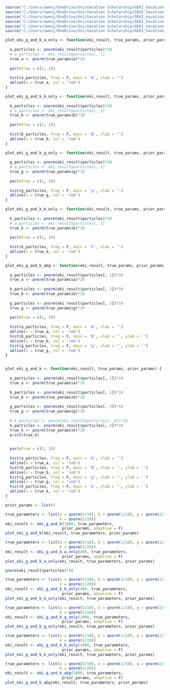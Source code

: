 ```r
source('C:/Users/owenj/OneDrive/Uni/Vacation Scholarship/GEKI_Vacation_Scholarship/src/models/eki_g_and_k.R')
source('C:/Users/owenj/OneDrive/Uni/Vacation Scholarship/GEKI_Vacation_Scholarship/src/models/eki_g_and_k_a_only.R')
source('C:/Users/owenj/OneDrive/Uni/Vacation Scholarship/GEKI_Vacation_Scholarship/src/models/eki_g_and_k_b_only.R')
source('C:/Users/owenj/OneDrive/Uni/Vacation Scholarship/GEKI_Vacation_Scholarship/src/models/eki_g_and_k_g_only.R')
source('C:/Users/owenj/OneDrive/Uni/Vacation Scholarship/GEKI_Vacation_Scholarship/src/models/eki_g_and_k_k_only.R')
source('C:/Users/owenj/OneDrive/Uni/Vacation Scholarship/GEKI_Vacation_Scholarship/src/models/eki_g_and_k_abg.R')
```

```r
plot_eki_g_and_k_a_only <- function(eki_result, true_params, prior_params) {
  
  a_particles <- pnorm(eki_result$particles)*10
  # a_particles <- eki_result$particles[, 1]
  true_a <- pnorm(true_params$a)*10
  
  par(mfrow = c(1, 1))
  
  hist(a_particles, freq = F, main = 'A', xlab = '')
  abline(v = true_a, col = 'red')
}

plot_eki_g_and_k_b_only <- function(eki_result, true_params, prior_params) {
  
  b_particles <- pnorm(eki_result$particles)*10
  # a_particles <- eki_result$particles[, 1]
  true_b <- pnorm(true_params$b)*10
  
  par(mfrow = c(1, 1))
  
  hist(b_particles, freq = F, main = 'B', xlab = '')
  abline(v = true_b, col = 'red')
}

plot_eki_g_and_k_g_only <- function(eki_result, true_params, prior_params) {
  
  g_particles <- pnorm(eki_result$particles)*10
  # a_particles <- eki_result$particles[, 1]
  true_g <- pnorm(true_params$g)*10
  
  par(mfrow = c(1, 1))
  
  hist(g_particles, freq = F, main = 'g', xlab = '')
  abline(v = true_g, col = 'red')
}

plot_eki_g_and_k_k_only <- function(eki_result, true_params, prior_params) {
  
  k_particles <- pnorm(eki_result$particles)*10
  # a_particles <- eki_result$particles[, 1]
  true_k <- pnorm(true_params$k)*10
  
  par(mfrow = c(1, 1))
  
  hist(k_particles, freq = F, main = 'k', xlab = '')
  abline(v = true_k, col = 'red')
}
```

```r
plot_eki_g_and_k_abg <- function(eki_result, true_params, prior_params) {
  
  a_particles <- pnorm(eki_result$particles[, 1])*10
  true_a <- pnorm(true_params$a)*10
  
  b_particles <- pnorm(eki_result$particles[, 2])*10
  true_b <- pnorm(true_params$b)*10
  
  g_particles <- pnorm(eki_result$particles[, 3])*10
  true_g <- pnorm(true_params$g)*10
  
  par(mfrow = c(1, 3))
  
  hist(a_particles, freq = F, main = 'A', xlab = '')
  abline(v = true_a, col = 'red')
  hist(b_particles, freq = F, main = 'B', xlab = '', ylab = '')
  abline(v = true_b, col = 'red')
  hist(g_particles, freq = F, main = 'g', xlab = '', ylab = '')
  abline(v = true_g, col = 'red')
}


plot_eki_g_and_k <- function(eki_result, true_params, prior_params) {
  
  a_particles <- pnorm(eki_result$particles[, 1])*10
  true_a <- pnorm(true_params$a)*10
  
  b_particles <- pnorm(eki_result$particles[, 2])*10
  true_b <- pnorm(true_params$b)*10
  
  g_particles <- pnorm(eki_result$particles[, 3])*10
  true_g <- pnorm(true_params$g)*10
  
  # k_particles <- pnorm(eki_result$particles[, 4])*10
  k_particles <- pnorm(eki_result$particles[, 4])*10
  true_k <- pnorm(true_params$k)*10
  print(true_k)

  
  par(mfrow = c(1, 2))
  
  hist(a_particles, freq = F, main = 'A', xlab = '')
  abline(v = true_a, col = 'red')
  hist(b_particles, freq = F, main = 'B', xlab = '', ylab = '')
  abline(v = true_b, col = 'red')
  hist(g_particles, freq = F, main = 'g', xlab = '', ylab = '')
  abline(v = true_g, col = 'red')
  hist(k_particles, freq = F, main = 'k', xlab = '', ylab = '')
  abline(v = true_k, col = 'red')
}
```

```r
prior_params <- list()
```

```r
true_parameters <- list(a = qnorm(3/10), b = qnorm(1/10), g = qnorm(2/10), 
                        k = qnorm(1/20))
eki_result <- eki_g_and_k(1000, true_parameters, 
                         prior_params, adaptive = F)
plot_eki_g_and_k(eki_result, true_parameters, prior_params)
```

```r
true_parameters <- list(a = qnorm(3/10), b = qnorm(1/10), g = qnorm(2/10), 
                        k = qnorm(1/20))
eki_result <- eki_g_and_k_a_only(400, true_parameters, 
                         prior_params, adaptive = F)
plot_eki_g_and_k_a_only(eki_result, true_parameters, prior_params)
```

```r
pnorm(eki_result$particles)*10
```

```r
true_parameters <- list(a = qnorm(3/10), b = qnorm(1/10), g = qnorm(2/10), 
                        k = qnorm(1/20))
eki_result <- eki_g_and_k_b_only(400, true_parameters, 
                         prior_params, adaptive = F)
plot_eki_g_and_k_b_only(eki_result, true_parameters, prior_params)
```

```r
true_parameters <- list(a = qnorm(3/10), b = qnorm(1/10), g = qnorm(2/10), 
                        k = qnorm(1/20))
eki_result <- eki_g_and_k_g_only(1000, true_parameters, 
                         prior_params, adaptive = F)
plot_eki_g_and_k_g_only(eki_result, true_parameters, prior_params)
```

```r
true_parameters <- list(a = qnorm(3/10), b = qnorm(1/10), g = qnorm(2/10), 
                        k = qnorm(1/20))
eki_result <- eki_g_and_k_k_only(1000, true_parameters, 
                         prior_params, adaptive = F)
plot_eki_g_and_k_k_only(eki_result, true_parameters, prior_params)
```

```r
true_parameters <- list(a = qnorm(3/10), b = qnorm(1/10), g = qnorm(2/10), 
                        k = qnorm(1/20))
eki_result <- eki_g_and_k_abg(1000, true_parameters, 
                         prior_params, adaptive = F)
plot_eki_g_and_k_abg(eki_result, true_parameters, prior_params)
```
